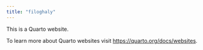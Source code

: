 ```yaml
---
title: "filoghaly"
---
```


This is a Quarto website.

To learn more about Quarto websites visit <https://quarto.org/docs/websites>.
